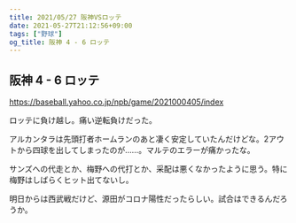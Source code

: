 ```yaml
---
title: 2021/05/27 阪神VSロッテ
date: 2021-05-27T21:12:56+09:00
tags: ["野球"]
og_title: 阪神 4 - 6 ロッテ
---
```


## 阪神 4 - 6 ロッテ

https://baseball.yahoo.co.jp/npb/game/2021000405/index

ロッテに負け越し。痛い逆転負けだった。

アルカンタラは先頭打者ホームランのあと凄く安定していたんだけどな。2アウトから四球を出してしまったのが……。マルテのエラーが痛かったな。

サンズへの代走とか、梅野への代打とか、采配は悪くなかったように思う。特に梅野はしばらくヒット出てないし。

明日からは西武戦だけど、源田がコロナ陽性だったらしい。試合はできるんだろうか。